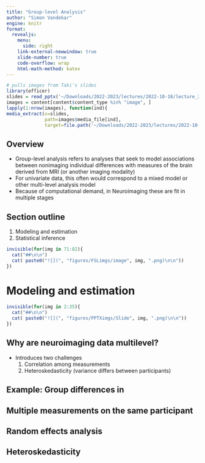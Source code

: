 ```yaml
---
title: "Group-level Analysis"
author: "Simon Vandekar"
engine: knitr
format:
  revealjs:
    menu:
      side: right
    link-external-newwindow: true
    slide-number: true
    code-overflow: wrap
    html-math-method: katex
---
```




```r
# pulls images from Taki's slides
library(officer)
slides = read_pptx('~/Downloads/2022-2023/lectures/2022-10-18/lecture_2022-10-18.pptx')
images = content[content$content_type %in% "image", ]
lapply(1:nrow(images), function(ind){
media_extract(x=slides,
              path=images$media_file[ind],
              target=file.path('~/Downloads/2022-2023/lectures/2022-10-18/imgs', basename(images$media_file[ind]) ) ) })
```

## Overview

* Group-level analysis refers to analyses that seek to model associations between nonimaging individual differences with measures of the brain derived from MRI (or another imaging modality)
* For univariate data, this often would correspond to a mixed model or other multi-level analysis model
* Because of computational demand, in Neuroimaging these are fit in multiple stages

## Section outline

1. Modeling and estimation
2. Statistical inference

```r
invisible(for(img in 71:82){
  cat("##\n\n")
  cat( paste0("![](", "figures/FSLimgs/image", img, ".png)\n\n"))
})
```


# Modeling and estimation

```r
invisible(for(img in 2:35){
  cat("##\n\n")
  cat( paste0("![](", "figures/PPTXimgs/Slide", img, ".png)\n\n"))
})
```


## Why are neuroimaging data multilevel?

* Introduces two challenges
    1. Correlation among measurements
    2. Heteroskedasticity (variance differs between participants)

## Example: Group differences in

## Multiple measurements on the same participant

## Random effects analysis

## Heteroskedasticity

